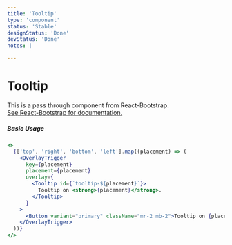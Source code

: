 ```yaml
---
title: 'Tooltip'
type: 'component'
status: 'Stable'
designStatus: 'Done'
devStatus: 'Done'
notes: |

---
```




# Tooltip



<p style={{ fontSize: '1.5em' }}>
  This is a pass through component from React-Bootstrap.<br/>
  <a href="https://react-bootstrap.github.io/components/overlays#tooltips" target="_blank" rel="noopener noreferrer">
    See React-Bootstrap for documentation.
  </a>
</p>

##### Basic Usage

```jsx live
<>
  {['top', 'right', 'bottom', 'left'].map((placement) => (
    <OverlayTrigger
      key={placement}
      placement={placement}
      overlay={
        <Tooltip id={`tooltip-${placement}`}>
          Tooltip on <strong>{placement}</strong>.
        </Tooltip>
      }
    >
      <Button variant="primary" className="mr-2 mb-2">Tooltip on {placement}</Button>
    </OverlayTrigger>
  ))}
</>
```
